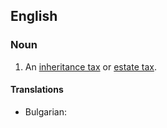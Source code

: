 ==English==

===Noun===
{{en-noun}}

# An [[inheritance tax]] or [[estate tax]].

====Translations====
{{trans-top|inheritance tax or estate tax}}
* Bulgarian: {{t-check|bg|[[данък]] [[наследство]]|sc=Cyrl}} {{attention|bg|2=was "[[данък]] [[наследство]]" - assumed sum-of-parts; if an idiom, remove the wikilinks to the individual words. see [[User:Kephir/gadgets/xte#Translation_fixing]]}}
{{trans-mid}}
{{trans-bottom}}